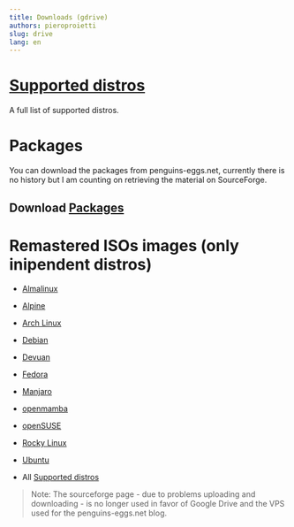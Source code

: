 ```yaml
---
title: Downloads (gdrive)
authors: pieroproietti
slug: drive
lang: en
---
```

# [Supported distros](https://github.com/pieroproietti/get-eggs/blob/main/SUPPORTED-DISTROS.md)
A full list of supported distros.

# Packages
You can download the packages from penguins-eggs.net, currently there is no history but I am counting on retrieving the material on SourceForge.

## Download [Packages](https://penguins-eggs.net/basket/index.php/packages/?p=packages)


# Remastered ISOs images (only inipendent distros)

* [Almalinux](/almalinux)
* [Alpine](/alpine)
* [Arch Linux](/archlinux)
* [Debian](/debian)
* [Devuan](/devuan)
* [Fedora](/fedora)
* [Manjaro](/manjaro)
* [openmamba](/openmamba)
* [openSUSE](/opensuse)
* [Rocky Linux](/rocky)
* [Ubuntu](/ubuntu)

* All [Supported distros](https://github.com/pieroproietti/get-eggs/blob/main/SUPPORTED-DISTROS.md)


> Note:
The sourceforge page - due to problems uploading and downloading - is no longer used in favor of Google Drive and the VPS used for the penguins-eggs.net blog.
